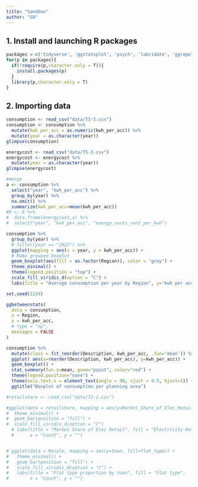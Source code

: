 ```yaml
---
title: "Sandbox"
author: "G9"
---
```


## 1. Install and launching R packages

```r
packages = c('tidyverse', 'ggstatsplot', 'psych', 'lubridate', 'ggrepel', 'plotly')
for(p in packages){
  if(!require(p,character.only = T)){
    install.packages(p)
  }
  library(p,character.only = T)
}
```

## 2. Importing data

```r
consumption <- read_csv("data/T3-5.csv")
consumption <- consumption %>% 
  mutate(kwh_per_acc = as.numeric(kwh_per_acc)) %>% 
  mutate(year = as.character(year))
glimpse(consumption)
```

```r
energycost <- read_csv("data/T5-3.csv")
energycost <- energycost %>% 
  mutate(year = as.character(year))
glimpse(energycost)
```

```r
#merge
a <- consumption %>% 
  select("year", "kwh_per_acc") %>% 
  group_by(year) %>%
  na.omit() %>%
  summarize(kwh_per_acc=mean(kwh_per_acc))
#b <- b %>% 
#  data.frame(energycost,a) %>% 
#  select("year", "kwh_per_acc", "energy_costs_cent_per_kwh")
```

```r
consumption %>% 
  group_by(year) %>%
  # filter(year == "2022") %>% 
  ggplot(mapping = aes(x = year, y = kwh_per_acc)) +
  # Make grouped boxplot
  geom_boxplot(aes(fill = as.factor(Region)), color = "grey") +
  theme_minimal() +
  theme(legend.position = "top") +
  scale_fill_viridis_d(option = "C") +
  labs(title = "Average consumption per year by Region", y="kwh per acc", fill = "Region")
```

```r
set.seed(1234)

ggbetweenstats(
  data = consumption,
  x = Region,
  y = kwh_per_acc,
  # type = "np",
  messages = FALSE
)
```

```r
consumption %>%
  mutate(class = fct_reorder(Description, kwh_per_acc, .fun='mean')) %>%
  ggplot( aes(x=reorder(Description, kwh_per_acc), y=kwh_per_acc)) +
  geom_boxplot() +
  stat_summary(fun.y=mean, geom="point", color="red") +
  theme(legend.position="none") +
  theme(axis.text.x = element_text(angle = 90, vjust = 0.5, hjust=1)) +
  ggtitle("Boxplot of consumption per planning area")
```

```r
#retailshare <- read_csv("data/T3-1.csv")

#ggplot(data = retailshare, mapping = aes(y=Market_Share_of_Elec_Retail, fill= #Electricity_Retails)) +
#  theme_minimal() +
#  geom_bar(position = "fill") +
#  scale_fill_viridis_d(option = "C") 
  # labs(title = "Market Share of Elec Retail", fill = "Electricity Retails", 
  #      x = "Count", y = "")


# ggplot(data = Resale, mapping = aes(y=town, fill=flat_type)) +
#   theme_minimal() +
#   geom_bar(position = "fill") +
#   scale_fill_viridis_d(option = "C") +
#   labs(title = "Flat type proportion by town", fill = "Flat type", 
#        x = "Count", y = "")
```
